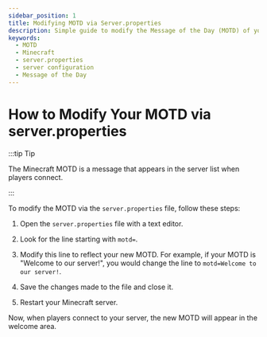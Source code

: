 ```yaml
---
sidebar_position: 1
title: Modifying MOTD via Server.properties
description: Simple guide to modify the Message of the Day (MOTD) of your Minecraft server in the server.properties file
keywords:
  - MOTD
  - Minecraft
  - server.properties
  - server configuration
  - Message of the Day
---
```



# How to Modify Your MOTD via server.properties

:::tip Tip

The Minecraft MOTD is a message that appears in the server list when players connect.

:::

To modify the MOTD via the `server.properties` file, follow these steps:

1. Open the `server.properties` file with a text editor.

2. Look for the line starting with `motd=`.

3. Modify this line to reflect your new MOTD. For example, if your MOTD is "Welcome to our server!", you would change the line to `motd=Welcome to our server!`.

4. Save the changes made to the file and close it.

5. Restart your Minecraft server.

Now, when players connect to your server, the new MOTD will appear in the welcome area.
